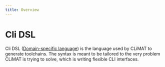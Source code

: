 ```yaml
---
title: Overview
---
```


# Cli DSL

Cli DSL ([Domain-specific language](https://en.wikipedia.org/wiki/Domain-specific_language)) is the language used by CLiMAT to generate toolchains. The syntax is meant to be tailored to the very problem CLiMAT is trying to solve, which is writing flexible CLI interfaces.

